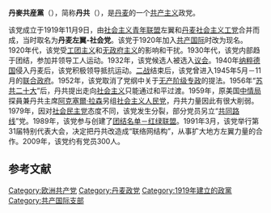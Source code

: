 {{Infobox political party 
|country=丹麦
|name = 丹麥共産黨
|name_native = {{native name|da|Danmarks Kommunistiske Parti|icon=no}}
|logo = [[File:DKP_logo.svg|180px]]
|leader = Henrik Stamer Hedin
|slogan = 
|foundation = 1919年11月9日<ref name="gse">{{cite web|url=http://encyclopedia2.thefreedictionary.com/Communist+Party+of+Denmark|title=The Great Soviet Encyclopedia: Communist Party of Denmark|publisher=[[USSR|USSR]]|year=1979|accessdate=20 November 2013|archive-date=2020-08-01|archive-url=https://web.archive.org/web/20200801010523/https://encyclopedia2.thefreedictionary.com/Communist+Party+of+Denmark|dead-url=no}}</ref><ref name="mt1">Aksel Larsen, ''Taler og artikler gennem 20 år'' (Copenhagen, 1953).</ref>
|ideology = [[共产主义|共产主义]]<br>[[马克思列宁主义|马克思列宁主义]]
|international = [[共产党和工人党国际会议|共产党和工人党国际会议]]<br>[[国际共产主义研讨会|国际共产主义研讨会]]<br>[[共产国际|共产国际]]（1920年－1943年）
|position=[[左翼|左翼]]
|national = [[团结名单－红绿联盟|团结名单－红绿联盟]]
|youth_wing = {{nowrap|{{le|丹麦共产主义青年|Communist Youth of Denmark}}（1919年－1990年）}}<br>{{nowrap|[[青年共产党人_(丹麦)|青年共产党人]]（2009年至今）}}
|colours = [[红色|红色]]
|colorcode = #A52A2A 
|headquarters = [[哥本哈根|哥本哈根]]
|newspaper = 《工人报》（1922年－1941年）<br>《{{le|国土与人民|Land og Folk}}》（1941年－1990年）<br>《推动》（2001年至今）
|membership = {{nowrap|1919年：约2000}}<br>{{nowrap|1945年：约60000}}<br>{{nowrap|1960年：约5000<ref>Benjamin, Roger W.; Kautsky, John H.. ''[http://links.jstor.org/sici?sici=0003-0554%28196803%2962%3A1%3C110%3ACAED%3E2.0.CO%3B2-V Communism and Economic Development]'', in The American Political Science Review, Vol. 62, No. 1. (Mar., 1968), pp. 122.</ref>}}<br>{{nowrap|2020年：约160}}
|website = [http://www.dkp.dk/ http://www.dkp.dk/]
}}
{{共产党}}
'''丹麥共産黨'''（{{lang-da|Danmarks Kommunistiske Parti}}），简称'''丹共'''（{{lang|da|DKP}}），是[[丹麦|丹麦]]的一个[[共产主义|共产主义]]政党。

该党成立于1919年11月9日，由[[社会主义青年联盟_(丹麦)|社会主义青年联盟]]左翼和[[丹麦社会主义工党|丹麦社会主义工党]]合并而成，当时取名为'''丹麦左翼-社会党'''。该党于1920年加入[[共产国际|共产国际]]时改为现名。1920年代，该党受[[工团主义|工团主义]]和[[无政府主义|无政府主义]]的影响和干扰。1930年代，该党内部趋于团结，参加并领导工人运动。1932年，该党候选人被选入[[丹麦议会|议会]]。1940年[[纳粹德国|纳粹德国]]侵入丹麦后，该党积极领导抵抗运动。[[二战|二战]]结束后，该党曾进入1945年5月－11月的[[联合政府|联合政府]]。1952年，该党取消了党纲中关于[[无产阶级专政|无产阶级专政]]的提法。1956年“[[苏共二十大|苏共二十大]]”后，丹共提出走向[[社会主义|社会主义]]只能通过和平过渡。1959年，原美国[[中情局|中情局]]探員兼丹共主席[[阿克塞爾·拉森|阿克塞爾·拉森]]另组[[社会主义人民党_(丹麦)|社会主义人民党]]，丹共力量因此有很大削弱。1979年，因对[[社会民主党_(丹麦)|社会民主党]]态度不同，该党发生分裂，部分党员另立“[[共同路线|共同路线]]”党。1989年，该党参与创建了[[团结名单－红绿联盟|团结名单－红绿联盟]]。1991年3月，该党举行第31届特别代表大会，决定把丹共改造成“联络网结构”，从事扩大地方左翼力量的合作。2009年，该党约有党员300人。

==参考文献==
{{reflist}}
{{欧洲的共产党}}
[[Category:欧洲共产党|Category:欧洲共产党]]
[[Category:丹麦政党|Category:丹麦政党]]
[[Category:1919年建立的政黨|Category:1919年建立的政黨]]
[[Category:共产国际支部|Category:共产国际支部]]